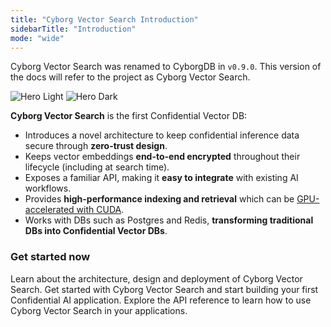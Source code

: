 ```yaml
---
title: "Cyborg Vector Search Introduction"
sidebarTitle: "Introduction"
mode: "wide"
---
```


<Note>Cyborg Vector Search was renamed to CyborgDB in `v0.9.0`. This version of the docs will refer to the project as Cyborg Vector Search.</Note>

<img
  className="block dark:hidden"
  src="/images/hero-light.png"
  alt="Hero Light"
/>
<img
  className="hidden dark:block"
  src="/images/hero-dark.png"
  alt="Hero Dark"
/>

**Cyborg Vector Search** is the first Confidential Vector DB:

- Introduces a novel architecture to keep confidential inference data secure through **zero-trust design**.
- Keeps vector embeddings **end-to-end encrypted** throughout their lifecycle (including at search time).
- Exposes a familiar API, making it **easy to integrate** with existing AI workflows.
- Provides **high-performance indexing and retrieval** which can be [GPU-accelerated with CUDA](https://developer.nvidia.com/blog/bringing-confidentiality-to-vector-search-with-cyborg-and-nvidia-cuvs/).
- Works with DBs such as Postgres and Redis, **transforming traditional DBs into Confidential Vector DBs**.

### Get started now

<CardGroup cols={3}>
    <Card title="Learn About Cyborg Vector Search" href="./about" icon="book-open-cover">
        Learn about the architecture, design and deployment of Cyborg Vector Search.
    </Card>
    <Card title="Quickstart" href="./quickstart" icon="rocket-launch">
        Get started with Cyborg Vector Search and start building your first Confidential AI application.
    </Card>
    <Card title="API Docs" href="../../api-reference" icon="code">
        Explore the API reference to learn how to use Cyborg Vector Search in your applications.
    </Card>
</CardGroup>
